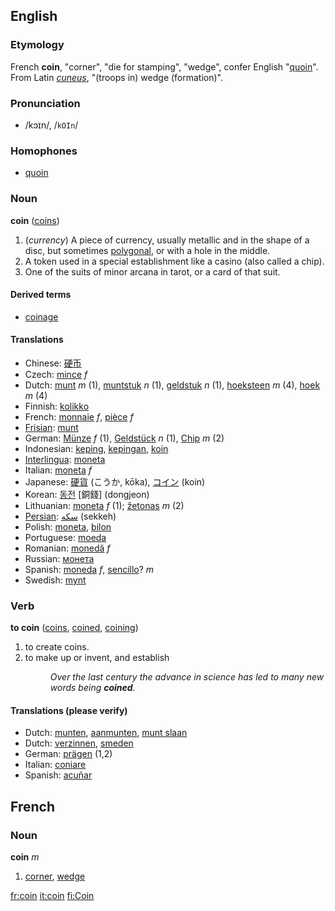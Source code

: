 ==English==
{{rfc}}
===Etymology===
French '''coin''', "corner", "die for stamping", "wedge", confer English "[[quoin]]". From Latin ''[[cuneus]]'', "(troops in) wedge (formation)".
===Pronunciation===
*/kɔɪn/, /<tt>kOIn</tt>/
===Homophones===
*[[quoin]]

=== Noun ===
'''coin''' ([[coins]])

# (''currency'') A piece of currency, usually metallic and in the shape of a disc, but sometimes [[polygonal]], or with a hole in the middle.
# A token used in a special establishment like a casino (also called a chip).
# One of the suits of minor arcana in tarot, or a card of that suit.

====Derived terms====
*[[coinage]]

====Translations====
*Chinese: [[硬币]]
*Czech: [[mince]] ''f''
*Dutch: [[munt]] ''m'' (1), [[muntstuk]] ''n'' (1), [[geldstuk]] ''n'' (1), [[hoeksteen]] ''m'' (4), [[hoek]] ''m'' (4)
*Finnish: [[kolikko]]
*French: [[monnaie]] ''f'', [[pièce]] ''f''
*[[Frisian]]: [[munt]]
*German: [[Münze]] ''f'' (1), [[Geldstück]] ''n'' (1), [[Chip]] ''m'' (2)
*Indonesian: [[keping]], [[keping|kepingan]], [[koin]]
*[[Interlingua]]: [[moneta]]
*Italian: [[moneta]] ''f''
*Japanese: [[硬貨]] (こうか, kōka), [[コイン]] (koin)
*Korean: [[동전]] [銅錢] (dongjeon)
*Lithuanian: [[moneta]] ''f'' (1); [[žetonas]] ''m'' (2)
*[[Persian]]: [[سکه]] (sekkeh)
*Polish: [[moneta]], [[bilon]]
*Portuguese: [[moeda]]
*Romanian: [[monedă]] ''f''
*Russian: [[монета]]
*Spanish: [[moneda]] ''f'', [[sencillo]]? ''m''
*Swedish: [[mynt]]

===Verb===
'''to coin''' ([[coins]], [[coined]], [[coining]])

# to create coins.
# to make up or invent, and establish
#:''Over the last century the advance in science has led to many new words being '''coined'''.''

====Translations (please verify)====
*Dutch: [[munten]], [[aanmunten]], [[munt slaan]]
*Dutch: [[verzinnen]], [[smeden]]
*German: [[prägen]] (1,2)
*Italian: [[coniare]]
*Spanish: [[acuñar]]

==French==
===Noun===
'''coin''' ''m''
# [[corner]], [[wedge]]

[[fr:coin]]
[[it:coin]]
[[fi:Coin]]